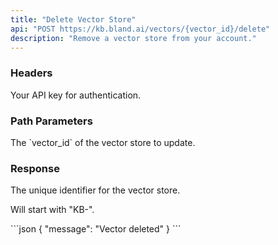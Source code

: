 ```yaml
---
title: "Delete Vector Store" 
api: "POST https://kb.bland.ai/vectors/{vector_id}/delete"
description: "Remove a vector store from your account."
---
```


### Headers

<ParamField header="authorization" type="string" required>
  Your API key for authentication.
</ParamField>

### Path Parameters

<ParamField path="vector_id" type="string" required>
    The `vector_id` of the vector store to update.
</ParamField>

### Response

<ResponseField name="vector_id" type="string">
  The unique identifier for the vector store.

  Will start with "KB-".
</ResponseField>

<ResponseExample>
```json
{
  "message": "Vector deleted"
}
```
</ResponseExample>